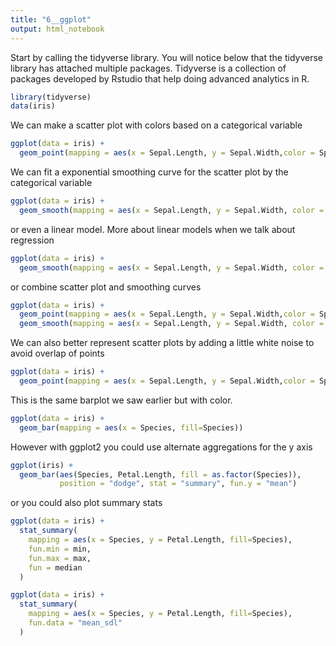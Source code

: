 ```yaml
---
title: "6__ggplot"
output: html_notebook
---
```


Start by calling the tidyverse library. You will notice below that the tidyverse library has attached multiple packages. Tidyverse is a collection of packages developed by Rstudio that help doing advanced analytics in R.


```r
library(tidyverse)
data(iris)
```
We can make a scatter plot with colors based on a categorical variable
```r
ggplot(data = iris) + 
  geom_point(mapping = aes(x = Sepal.Length, y = Sepal.Width,color = Species))

```

We can fit a exponential smoothing curve for the scatter plot by the categorical variable
```r
ggplot(data = iris) + 
  geom_smooth(mapping = aes(x = Sepal.Length, y = Sepal.Width, color = Species, linetype= Species))
```

or even a linear model. More about linear models when we talk about regression
```r
ggplot(data = iris) + 
  geom_smooth(mapping = aes(x = Sepal.Length, y = Sepal.Width, color = Species), method = "lm")
```

or combine scatter plot and smoothing curves
```r
ggplot(data = iris) + 
  geom_point(mapping = aes(x = Sepal.Length, y = Sepal.Width,color = Species))+
  geom_smooth(mapping = aes(x = Sepal.Length, y = Sepal.Width, color = Species, linetype= Species))

```

We can also better represent scatter plots by adding a little white noise to avoid overlap of points
```r
ggplot(data = iris) + 
  geom_point(mapping = aes(x = Sepal.Length, y = Sepal.Width,color = Species), position = "jitter")

```

This is the same barplot we saw earlier but with color.
```r
ggplot(data = iris) + 
  geom_bar(mapping = aes(x = Species, fill=Species))
```
However with ggplot2 you could use alternate aggregations for the y axis
```r
ggplot(iris) + 
  geom_bar(aes(Species, Petal.Length, fill = as.factor(Species)), 
           position = "dodge", stat = "summary", fun.y = "mean")
```

or you could also plot summary stats
```r
ggplot(data = iris) + 
  stat_summary(
    mapping = aes(x = Species, y = Petal.Length, fill=Species),
    fun.min = min,
    fun.max = max,
    fun = median
  )
```

```r
ggplot(data = iris) + 
  stat_summary(
    mapping = aes(x = Species, y = Petal.Length, fill=Species),
    fun.data = "mean_sdl"
  )
```

